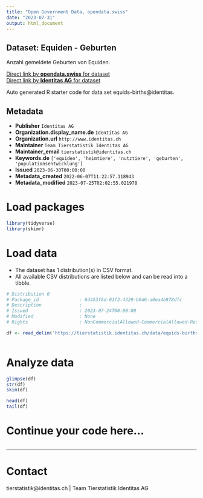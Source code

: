 ```yaml
---
title: "Open Government Data, opendata.swiss"
date: "2023-07-31"
output: html_document
---
```


## Dataset: Equiden - Geburten

Anzahl gemeldete Geburten von Equiden. 

[Direct link by **opendata.swiss** for dataset](https://opendata.swiss/de/dataset/equiden-geburten)<br>
[Direct link by **Identitas AG** for dataset](https://tierstatistik.identitas.ch/)

Auto generated R starter code for data set equids-births@identitas.

## Metadata

- **Publisher** `Identitas AG`
- **Organization.display_name.de** `Identitas AG`
- **Organization.url** `http://www.identitas.ch`
- **Maintainer** `Team Tierstatistik Identitas AG`
- **Maintainer_email** `tierstatistik@identitas.ch`
- **Keywords.de** `['equiden', 'heimtiere', 'nutztiere', 'geburten', 'populationsentwicklung']`
- **Issued** `2023-06-30T00:00:00`
- **Metadata_created** `2022-06-07T11:22:57.118943`
- **Metadata_modified** `2023-07-25T02:02:55.021978`


# Load packages

```r

library(tidyverse)
library(skimr)

```

# Load data

-   The dataset has 1 distribution(s) in CSV format.
-   All available CSV distributions are listed below and can be read into a tibble.

```r

# Distribution 0
# Package_id               : 6d453f6d-01f3-4329-b0d6-a0ea4b978dfc
# Description              : 
# Issued                   : 2023-07-24T00:00:00
# Modified                 : None
# Rights                   : NonCommercialAllowed-CommercialAllowed-ReferenceRequired

df <- read_delim('https://tierstatistik.identitas.ch/data/equids-births.csv')



```

# Analyze data

```r

glimpse(df)
str(df)
skim(df)

head(df)
tail(df)

```

# Continue your code here...

```r

```

------------------------------------------------------------------------

# Contact

tierstatistik@identitas.ch | Team Tierstatistik Identitas AG
